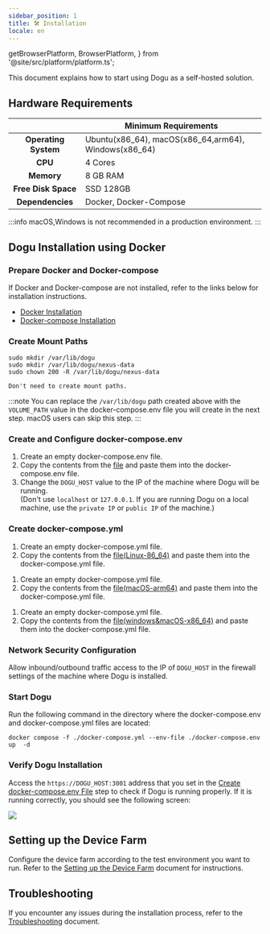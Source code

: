 ```yaml
---
sidebar_position: 1
title: 🛠️ Installation
locale: en
---
```


  getBrowserPlatform,
  BrowserPlatform,
} from '@site/src/platform/platform.ts';



This document explains how to start using Dogu as a self-hosted solution.

## Hardware Requirements

|                          | Minimum Requirements                                 |
| :----------------------: | ---------------------------------------------------- |
| <b>Operating System</b>  | Ubuntu(x86_64), macOS(x86_64,arm64), Windows(x86_64) |
|       <b> CPU </b>       | 4 Cores                                              |
|     <b> Memory </b>      | 8 GB RAM                                             |
| <b> Free Disk Space </b> | SSD 128GB                                            |
|  <b> Dependencies </b>   | Docker, Docker-Compose                               |

:::info
macOS,Windows is not recommended in a production environment.
:::

## Dogu Installation using Docker

### Prepare Docker and Docker-compose

If Docker and Docker-compose are not installed, refer to the links below for installation instructions.

- [Docker Installation](https://docs.docker.com/engine/install/)
- [Docker-compose Installation](https://docs.docker.com/compose/install/)

### Create Mount Paths

<Tabs groupId="os" defaultValue="linux" queryString>

<TabItem value="linux" label="Linux(x86_64)" default>

```
sudo mkdir /var/lib/dogu
sudo mkdir /var/lib/dogu/nexus-data
sudo chown 200 -R /var/lib/dogu/nexus-data
```

</TabItem>

<TabItem value="windows/macOS" label="Windows/macOS">

```
Don't need to create mount paths.
```

</TabItem>
</Tabs>

:::note
You can replace the `/var/lib/dogu` path created above with the `VOLUME_PATH` value in the docker-compose.env file you will create in the next step.
macOS users can skip this step.
:::

### Create and Configure docker-compose.env

1. Create an empty docker-compose.env file.
2. Copy the contents from the [file](https://github.com/dogu-team/dogu-self-hosted/blob/main/docker-compose.env) and paste them into the docker-compose.env file.
3. Change the `DOGU_HOST` value to the IP of the machine where Dogu will be running.  
   (Don't use `localhost` or `127.0.0.1`. If you are running Dogu on a local machine, use the `private IP` or `public IP` of the machine.)

### Create docker-compose.yml

<Tabs groupId="arch" defaultValue="Linux(x86_64)" queryString>

<TabItem value="Linux(x86_64)" label="Linux(x86_64)" default>

1. Create an empty docker-compose.yml file.
2. Copy the contents from the [file(Linux-86_64)](https://github.com/dogu-team/dogu-self-hosted/blob/main/docker-compose.yml) and paste them into the docker-compose.yml file.

</TabItem>

<TabItem value="macOS(arm64)" label="macOS(arm64)">

1. Create an empty docker-compose.yml file.
2. Copy the contents from the [file(macOS-arm64)](https://github.com/dogu-team/dogu-self-hosted/blob/main/docker-compose-macOS-arm64.yml) and paste them into the docker-compose.yml file.

</TabItem>

<TabItem value="windows/macOS(x86_64)" label="windows/macOS(x86_64)">

1. Create an empty docker-compose.yml file.
2. Copy the contents from the [file(windows&macOS-x86_64)](https://github.com/dogu-team/dogu-self-hosted/blob/main/docker-compose-macOS-windows-x86_64.yml) and paste them into the docker-compose.yml file.

</TabItem>

</Tabs>

### Network Security Configuration

Allow inbound/outbound traffic access to the IP of `DOGU_HOST` in the firewall settings of the machine where Dogu is installed.

### Start Dogu

Run the following command in the directory where the docker-compose.env and docker-compose.yml files are located:

```
docker compose -f ./docker-compose.yml --env-file ./docker-compose.env up  -d
```

### Verify Dogu Installation

Access the `https://DOGU_HOST:3001` address that you set in the [Create docker-compose.env File](/get-started/installation/self-hosted/installation#creating-the-docker-composeenv-file) step to check if Dogu is running properly. If it is running correctly, you should see the following screen:

<img src="/img/get-started/auth-page.png" />

## Setting up the Device Farm

Configure the device farm according to the test environment you want to run. Refer to the [Setting up the Device Farm](/get-started/tutorials/device-farm) document for instructions.

## Troubleshooting

If you encounter any issues during the installation process, refer to the [Troubleshooting](/get-started/installation/self-hosted/trouble-shooting) document.
